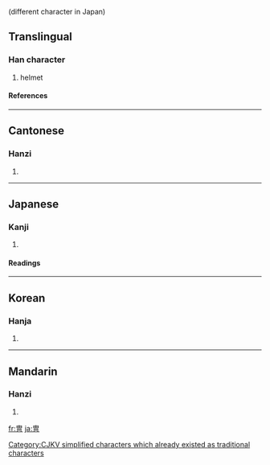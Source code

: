 {{see|胄}} (different character in Japan)

==Translingual==
===Han character===
{{Han char|rn=13|rad=冂|as=07|sn=9|four=5022<sub>7</sub>|canj=中田月 (LWB), X中田月 (XLWB)}}
# helmet
====References====
{{Han ref|kx=0129.200|dkj=01537|dj=0291.130|hdz=32059.090|uh=5191|ud=20881|bh=AB60|bd=43872}}
----
==Cantonese==
===Hanzi===
{{yue-hanzi|jyut=|y=jau6}}
# {{defn|Cantonese}}
----
==Japanese==
===Kanji===
{{ja-kanji|grade=|rs=冂07}}
# {{defn|Japanese}}
====Readings====
{{ja-readings|on=[[ちゅう]] (chū)|kun=[[かぶと]] (kabuto), [[よろい]] (yoroi)}}
----
==Korean==
===Hanja===
{{ko-hanja|hangeul=주|rv=ju|mr=chu}}
# {{defn|Korean}}


[[Category:CJKV simplified characters which already existed as traditional characters]]
----
==Mandarin==
===Hanzi===
{{cmn-hanzi|pin=[[mò]] ([[mo4]]), [[zhòu]] ([[zhou4]])|wg=mo<sup>4</sup>, chou<sup>4</sup>}}
# {{defn|Mandarin}}

[[fr:冑]]
[[ja:冑]]